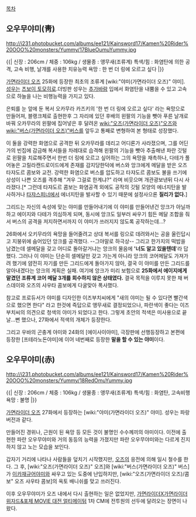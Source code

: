 [[목차]]

== 오우무야미(靑) ==

http://i231.photobucket.com/albums/ee121/Kainsword17/Kamen%20Rider%20OOO%20monsters/Yummy/17BlueOumuYummy.jpg

{{|
신장 : 206cm / 체중 : 106kg / 생물종 : 앵무새(조류계)
특색/힘 : 화염탄에 의한 공격, 고속 비행, 날개를 사용한 치유능력
욕망 : 한 번 더 링에 오르고 싶다
|}}

[[가면라이더 오즈]] 25화에 등장한 최초의 조류계 [wiki:"야미(가면라이더 오즈)" 야미]. [[성우]]는 [[츠보이 토모히로]].더빙판 성우는 [[추가바람]]
입에서 화염탄을 내뿜을 수 있고 고속으로 하늘을 나는 비행능력을 가지고 있다.

은퇴를 눈 앞에 둔 복서 오카무라 카즈키의 '한 번 더 링에 오르고 싶다' 라는 욕망으로 만들어져, 블랭크체로 출현한후 그 자리에 있던 후배의 왼팔의 기능을 뺏아 푸른 날개로 바꿔 오카무라의 왼팔에 집어넣은 후 달려온 [[wiki:"오즈(가면라이더 오즈)"오즈]]와 [[wiki:"버스(가면라이더 오즈)"버스]]를 앞두고 통째로 변형하여 본 형태로 성장했다.

이 둘을 강력한 화염으로 공격한 뒤 오카무라를 데리고 어디론가 사라졌으며, 그를 어딘가의 빈집에 감금해 복서들을 차례대로 습격해 왼팔의 기능을 뺏아 추출해낸 파란 깃털로 왼팔을 치료해주면서 한번 더 링에 오르고 싶어하는 그의 욕망을 재촉하나, 다테가 풀어놓은 고릴라캔드로이드에게 존재를 감지당한덕에 버스와 앙크에게 메달을 받은 오즈 타쟈도르 콤보와 교전. 강력한 화염으로 버스를 압도하고 타쟈도르 콤보도 불을 쓰기에 상성이 나쁜 오즈를 격추해 "겨우 그걸로 한계냐?" 라며 비웃으며 개관광보낸뒤 다시 사라졌다.[* 그런데 타쟈도르 콤보는 화염공격 외에도 공작의 깃털 모양의 에너지탄을 발사하거나 [[타쟈스피너]]에서 에너지탄을 발사할 수 있기 때문에 설정사으론 '''질리가 없다.''']

그리드는 자신의 속성에 맞는 야미를 만들어내기에 이 야미를 만들어낸건 앙크가 아닐까하고 에이지와 다테가 의심하게 되며, 동시에 앙크도 일부러 싸우기 힘든 메달 조합을 줘서 버스의 공격을 저지하면서까지 이 야미가 쓰러지지 않도록 공작하는데…?

26화에서 오키무라의 욕망을 들어줄려고 상대 복서를 링으로 데려와서는 공을 울린답시고 지붕위에 숨어있던 앙크를 공격했다. --그야말로 하극상-- 그리고 한가지의 떡밥을 남겼는데 셀메달을 갖고 어디로 돌아갈거냐는 앙크의 물음에 ''''너도 알고 있을텐데''''라 답했다. 그러나 이 야미는 단순히 셀메달만 갖고 가는게 아니라 앙크의 코어메달도 가져가려 했기에 얌전히 자기를 만든 그리드에게 돌아가지 않아, 결국 이 야미를 만든 그리드를 알아내겠다는 앙크의 계획은 실패. 여기에 앙크가 미리 보험으로 '''25화에서 에이지에게 맡겼던 조류계 코어 메달 3개를 회수하지 않은 상태였다.''' 결국 목적을 이루지 못한 채 버스데이와 오즈의 샤우타 콤보에게 다굴맞아 폭사했다.

참고로 프로듀서가 야미를 디자인한 이즈부치씨에게 "새의 야미는 될 수 있다면 빨간색으로 했으면 한다" 라고 한것에 즉답으로 앵무새로 결정되었으나, 파란색이 좋다는 이즈부치씨의 의견으로 청색의 야미가 되었다고 한다. 그렇게 초안의 적색은 미사용으로 끝날…뻔 했으나, 27화에서 적색의 개체가 등장한다.

그리고 우바의 곤충계 야미와 24화의 [에이사이야미], 극장판에 선행등장하고 본편에 등장한 [프테라노돈야미]에 이어 네번째로 등장한 '''말을 할 수 있는 야미'''이다.

== 오우무야미(赤) ==

http://i231.photobucket.com/albums/ee121/Kainsword17/Kamen%20Rider%20OOO%20monsters/Yummy/18RedOmuYummy.jpg

{{|
신장 : 206cm / 체중 : 106kg / 생물종 : 앵무새(조류계)
특색/힘 : 화염탄, 고속비행
욕망 : 불명
|}}

[[가면라이더 오즈]] 27화에서 등장하는 [wiki:"야미(가면라이더 오즈)" 야미]. 성우는 파랑 버전과 같다.

만들어진 경위나, 근원이 된 욕망 등 모든 것이 불명인 수수께끼의 야미이다. 이전에 출현한 파란 오우무야미와 거의 동등의 능력을 가졌지만 파란 오우무야미와는 다르게 진지하지 않고 노는 모습을 보인다.

갑자기 거리에 나타나 사람들을 덮치기 시작했지만, [[오즈]]의 응전에 의해 일시 철수를 한다. 그 후, [wiki:"오즈(가면라이더 오즈)" 오즈]와 [wiki:"버스(가면라이더 오즈)" 버스]가 [[이카재규어야미]]와 싸우고 있는 도중에 난입하지만, [wiki:"오즈(가면라이더 오즈)/콤보" 오즈 샤우타 콤보]의 옥토 배니쉬를 맞고 쓰러진다.

이후 오우무야미가 오즈 내에서 다시 출현하는 일은 없었지만, [[가면라이더X가면라이더 위자드&포제 MOVIE 대전 얼티메이텀]] 1차 CM에 전투원의 선두에 달려오는 장면이 나왔다.
